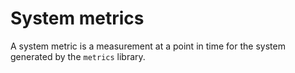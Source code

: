 # System metrics

A system metric is a measurement at a point in time for the system generated by the `metrics` library.
